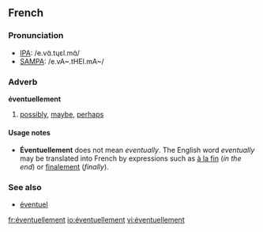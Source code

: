 ==French==

===Pronunciation===
*[[w:IPA|IPA]]: /e.vɑ̃.tɥɛl.mɑ̃/
*[[w:SAMPA|SAMPA]]: /e.vA~.tHEl.mA~/

===Adverb===
'''éventuellement'''

# [[possibly]], [[maybe]], [[perhaps]]

<!-- this does not belong on this page

====Translations====
*English: [[possibly]], [[occasionally]] (this is an incorrect translation)
*German: [[eventuell]], [[vielleicht]], [[möglicherweise]]
-->

====Usage notes====
*'''Éventuellement''' does not mean ''eventually''.  The English word ''eventually'' may be translated into French by expressions such as [[à la fin]] (''in the end'') or [[finalement]] (''finally'').

===See also===
*[[éventuel]]

[[fr:éventuellement]]
[[io:éventuellement]]
[[vi:éventuellement]]
